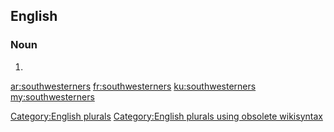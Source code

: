 ==English==

===Noun===
{{head|en}}

# {{plural of|southwesterner}}

[[Category:English plurals]][[Category:English plurals using obsolete wikisyntax]]

[[ar:southwesterners]]
[[fr:southwesterners]]
[[ku:southwesterners]]
[[my:southwesterners]]